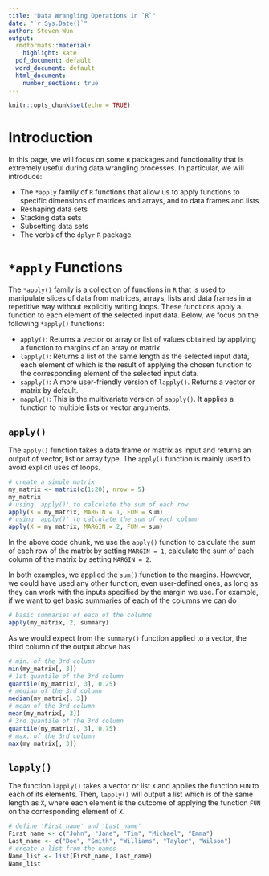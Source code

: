 ```yaml
---
title: "Data Wrangling Operations in `R`"
date: "`r Sys.Date()`"
author: Steven Wun
output:
  rmdformats::material:
    highlight: kate
  pdf_document: default
  word_document: default
  html_document:
    number_sections: true
---
```


```r
knitr::opts_chunk$set(echo = TRUE)
```


# Introduction

In this page, we will focus on some `R` packages and functionality that is extremely useful during data wrangling processes. In particular, we will introduce:

*   The `*apply` family of `R` functions that allow us to apply functions to specific dimensions of matrices and arrays, and to data frames and lists
*   Reshaping data sets
*   Stacking data sets
*   Subsetting data sets
*   The verbs of the `dplyr` `R` package

# `*apply` Functions

The `*apply()` family is a collection of functions in `R` that is used to manipulate slices of data from matrices, arrays, lists and data frames in a repetitive way without explicitly writing loops. These functions apply a function to each element of the selected input data. Below, we focus on the following `*apply()` functions:

*   `apply()`: Returns a vector or array or list of values obtained by applying a function to margins of an array or matrix.
*   `lapply()`: Returns a list of the same length as the selected input data, each element of which is the result of applying the chosen function to the corresponding element of the selected input data.
*   `sapply()`: A more user-friendly version of `lapply()`. Returns a vector or matrix by default.
*   `mapply()`: This is the multivariate version of `sapply()`. It applies a function to multiple lists or vector arguments.

## `apply()`

The `apply()` function takes a data frame or matrix as input and returns an output of vector, list or array type. The `apply()` function is mainly used to avoid explicit uses of loops.

```r
# create a simple matrix
my_matrix <- matrix(c(1:20), nrow = 5)
my_matrix
# using 'apply()' to calculate the sum of each row
apply(X = my_matrix, MARGIN = 1, FUN = sum)
# using 'apply()' to calculate the sum of each column
apply(X = my_matrix, MARGIN = 2, FUN = sum)
```

In the above code chunk, we use the `apply()` function to calculate the sum of each row of the matrix by setting `MARGIN = 1`, calculate the sum of each column of the matrix by setting `MARGIN = 2`.
<BR>

In both examples, we applied the `sum()` function to the margins. However, we could have used any other function, even user-defined ones, as long as they can work with the inputs specified by the margin we use. For example, if we want to get basic summaries of each of the columns we can do

```r
# basic summaries of each of the columns
apply(my_matrix, 2, summary)
```

As we would expect from the `summary()` function applied to a vector, the third column of the output above has

```r
# min. of the 3rd column
min(my_matrix[, 3])
# 1st quantile of the 3rd column
quantile(my_matrix[, 3], 0.25)
# median of the 3rd column
median(my_matrix[, 3])
# mean of the 3rd column
mean(my_matrix[, 3])
# 3rd quantile of the 3rd column
quantile(my_matrix[, 3], 0.75)
# max. of the 3rd column
max(my_matrix[, 3])
```

## `lapply()`

The function `lapply()` takes a vector or list `X` and applies the function `FUN` to each of its elements. Then, `lapply()` will output a list which is of the same length as `X`, where each element is the outcome of applying the function `FUN` on the corresponding element of `X`.

```r
# define 'First_name' and 'Last_name'
First_name <- c("John", "Jane", "Tim", "Michael", "Emma")
Last_name <- c("Doe", "Smith", "Williams", "Taylor", "Wilson")
# create a list from the names
Name_list <- list(First_name, Last_name)
Name_list
```



